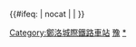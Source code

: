 {{鐵道路線|
| 模板名稱 = 鄭洛城際鐵路北線
| 名稱 = [[鄭洛城際鐵路]]（北線，規劃中）
| 代表色 = #0033c9
| Logo = [[File:China Railways.svg|17px]]
| 背景顏色 = #FFFFFF
| 車站列表 = [[郑州站|郑州]] - [[關帝廟站|關帝廟]] - [[滎陽站|滎陽]] - [[上街站|上街]] - [[東站鎮站|東站鎮]] - [[鞏義站|鞏義]] - [[回郭鎮站|回郭鎮]] - [[偃師站|偃師]] - [[高龍站|高龍]] - [[龐村站|龐村]] - [[諸葛站|諸葛]] - [[洛陽龍門站|洛阳龙门]]
                （       远期规划支线：  [[偃師站|偃師]] - [[白马寺站|白马寺]] - [[洛阳站|洛阳]] - [[新安站|新安]] - [[义马站|义马]] - [[渑池站|渑池]] - [[观音堂站|观音堂]] - [[三门峡站|三门峡]]）
}}
<includeonly>{{#ifeq: {{{1}}} | nocat | <!--空--> | [[Category:鄭洛城際鐵路車站]] }}</includeonly><noinclude>


[[Category:中國鐵路路線模板|豫]]
[[Category:鄭洛城際鐵路車站|*]]
</noinclude>